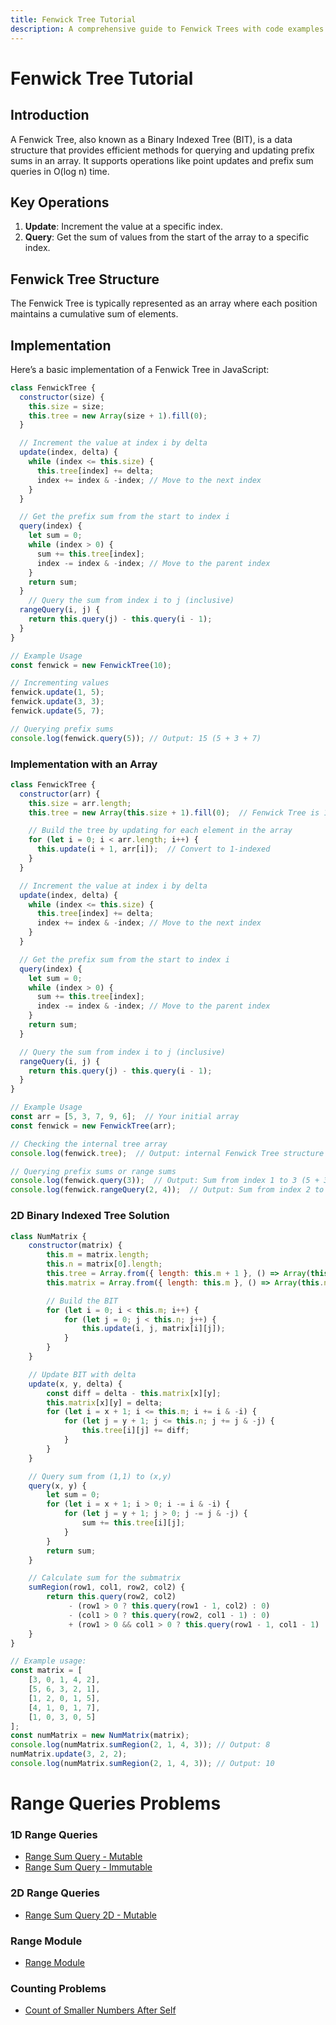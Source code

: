 ```yaml
---
title: Fenwick Tree Tutorial
description: A comprehensive guide to Fenwick Trees with code examples in JavaScript.
---
```


# Fenwick Tree Tutorial

## Introduction

A Fenwick Tree, also known as a Binary Indexed Tree (BIT), is a data structure that provides efficient methods for querying and updating prefix sums in an array. It supports operations like point updates and prefix sum queries in O(log n) time.

## Key Operations

1. **Update**: Increment the value at a specific index.
2. **Query**: Get the sum of values from the start of the array to a specific index.

## Fenwick Tree Structure

The Fenwick Tree is typically represented as an array where each position maintains a cumulative sum of elements.

## Implementation

Here’s a basic implementation of a Fenwick Tree in JavaScript:

```Javascript
class FenwickTree {
  constructor(size) {
    this.size = size;
    this.tree = new Array(size + 1).fill(0);
  }

  // Increment the value at index i by delta
  update(index, delta) {
    while (index <= this.size) {
      this.tree[index] += delta;
      index += index & -index; // Move to the next index
    }
  }

  // Get the prefix sum from the start to index i
  query(index) {
    let sum = 0;
    while (index > 0) {
      sum += this.tree[index];
      index -= index & -index; // Move to the parent index
    }
    return sum;
  }
    // Query the sum from index i to j (inclusive)
  rangeQuery(i, j) {
    return this.query(j) - this.query(i - 1);
  }
}

// Example Usage
const fenwick = new FenwickTree(10);

// Incrementing values
fenwick.update(1, 5);
fenwick.update(3, 3);
fenwick.update(5, 7);

// Querying prefix sums
console.log(fenwick.query(5)); // Output: 15 (5 + 3 + 7)
```

### Implementation with an Array

```JavaScript
class FenwickTree {
  constructor(arr) {
    this.size = arr.length;
    this.tree = new Array(this.size + 1).fill(0);  // Fenwick Tree is 1-indexed

    // Build the tree by updating for each element in the array
    for (let i = 0; i < arr.length; i++) {
      this.update(i + 1, arr[i]);  // Convert to 1-indexed
    }
  }

  // Increment the value at index i by delta
  update(index, delta) {
    while (index <= this.size) {
      this.tree[index] += delta;
      index += index & -index; // Move to the next index
    }
  }

  // Get the prefix sum from the start to index i
  query(index) {
    let sum = 0;
    while (index > 0) {
      sum += this.tree[index];
      index -= index & -index; // Move to the parent index
    }
    return sum;
  }

  // Query the sum from index i to j (inclusive)
  rangeQuery(i, j) {
    return this.query(j) - this.query(i - 1);
  }
}

// Example Usage
const arr = [5, 3, 7, 9, 6];  // Your initial array
const fenwick = new FenwickTree(arr);

// Checking the internal tree array
console.log(fenwick.tree);  // Output: internal Fenwick Tree structure

// Querying prefix sums or range sums
console.log(fenwick.query(3));  // Output: Sum from index 1 to 3 (5 + 3 + 7 = 15)
console.log(fenwick.rangeQuery(2, 4));  // Output: Sum from index 2 to 4 (3 + 7 + 9 = 19)
```

### 2D Binary Indexed Tree Solution

```JavaScript
class NumMatrix {
    constructor(matrix) {
        this.m = matrix.length;
        this.n = matrix[0].length;
        this.tree = Array.from({ length: this.m + 1 }, () => Array(this.n + 1).fill(0));
        this.matrix = Array.from({ length: this.m }, () => Array(this.n).fill(0));

        // Build the BIT
        for (let i = 0; i < this.m; i++) {
            for (let j = 0; j < this.n; j++) {
                this.update(i, j, matrix[i][j]);
            }
        }
    }

    // Update BIT with delta
    update(x, y, delta) {
        const diff = delta - this.matrix[x][y];
        this.matrix[x][y] = delta;
        for (let i = x + 1; i <= this.m; i += i & -i) {
            for (let j = y + 1; j <= this.n; j += j & -j) {
                this.tree[i][j] += diff;
            }
        }
    }

    // Query sum from (1,1) to (x,y)
    query(x, y) {
        let sum = 0;
        for (let i = x + 1; i > 0; i -= i & -i) {
            for (let j = y + 1; j > 0; j -= j & -j) {
                sum += this.tree[i][j];
            }
        }
        return sum;
    }

    // Calculate sum for the submatrix
    sumRegion(row1, col1, row2, col2) {
        return this.query(row2, col2)
             - (row1 > 0 ? this.query(row1 - 1, col2) : 0)
             - (col1 > 0 ? this.query(row2, col1 - 1) : 0)
             + (row1 > 0 && col1 > 0 ? this.query(row1 - 1, col1 - 1) : 0);
    }
}

// Example usage:
const matrix = [
    [3, 0, 1, 4, 2],
    [5, 6, 3, 2, 1],
    [1, 2, 0, 1, 5],
    [4, 1, 0, 1, 7],
    [1, 0, 3, 0, 5]
];
const numMatrix = new NumMatrix(matrix);
console.log(numMatrix.sumRegion(2, 1, 4, 3)); // Output: 8
numMatrix.update(3, 2, 2);
console.log(numMatrix.sumRegion(2, 1, 4, 3)); // Output: 10
```

# Range Queries Problems

### 1D Range Queries

- [Range Sum Query - Mutable](https://leetcode.com/problems/range-sum-query-mutable/description/)
- [Range Sum Query - Immutable](https://leetcode.com/problems/range-sum-query-immutable/description/)

### 2D Range Queries

- [Range Sum Query 2D - Mutable](https://leetcode.com/problems/range-sum-query-2d-mutable/description/)

### Range Module

- [Range Module](https://leetcode.com/problems/range-module/description/)

### Counting Problems

- [Count of Smaller Numbers After Self](https://leetcode.com/problems/count-of-smaller-numbers-after-self/)
